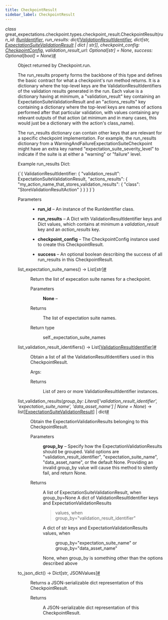 ```yaml
---
title: CheckpointResult
sidebar_label: CheckpointResult
---
```


<section class="sphinx-api-doc" id="checkpointresult">

<dl class="py class">
<dt class="sig sig-object py" id="great_expectations.checkpoint.types.checkpoint_result.CheckpointResult">
<em class="property"><span class="pre">class</span><span class="w"> </span></em><span class="sig-prename descclassname"><span class="pre">great_expectations.checkpoint.types.checkpoint_result.</span></span><span class="sig-name descname"><span class="pre">CheckpointResult</span></span><span class="sig-paren">(</span><em class="sig-param"><span class="n"><span class="pre">run_id</span></span><span class="p"><span class="pre">:</span></span><span class="w"> </span><span class="n"><a class="reference internal" href="../../../core/RunIdentifier_class" title="great_expectations.core.RunIdentifier"><span class="pre">RunIdentifier</span></a></span></em>, <em class="sig-param"><span class="n"><span class="pre">run_results</span></span><span class="p"><span class="pre">:</span></span><span class="w"> </span><span class="n"><span class="pre">dict</span><span class="p"><span class="pre">[</span></span><a class="reference internal" href="../../../data_context/types/resource_identifiers/ValidationResultIdentifier_class" title="great_expectations.data_context.types.resource_identifiers.ValidationResultIdentifier"><span class="pre">ValidationResultIdentifier</span></a><span class="p"><span class="pre">,</span></span><span class="w"> </span><span class="pre">dict</span><span class="p"><span class="pre">[</span></span><span class="pre">str</span><span class="p"><span class="pre">,</span></span><span class="w"> </span><a class="reference internal" href="../../../core/ExpectationSuiteValidationResult_class" title="great_expectations.core.ExpectationSuiteValidationResult"><span class="pre">ExpectationSuiteValidationResult</span></a><span class="w"> </span><span class="p"><span class="pre">|</span></span><span class="w"> </span><span class="pre">dict</span><span class="w"> </span><span class="p"><span class="pre">|</span></span><span class="w"> </span><span class="pre">str</span><span class="p"><span class="pre">]</span></span><span class="p"><span class="pre">]</span></span></span></em>, <em class="sig-param"><span class="n"><span class="pre">checkpoint_config</span></span><span class="p"><span class="pre">:</span></span><span class="w"> </span><span class="n"><a class="reference internal" href="../../../data_context/types/base/CheckpointConfig_class" title="great_expectations.data_context.types.base.CheckpointConfig"><span class="pre">CheckpointConfig</span></a></span></em>, <em class="sig-param"><span class="n"><span class="pre">validation_result_url</span></span><span class="p"><span class="pre">:</span></span><span class="w"> </span><span class="n"><span class="pre">Optional</span><span class="p"><span class="pre">[</span></span><span class="pre">str</span><span class="p"><span class="pre">]</span></span></span><span class="w"> </span><span class="o"><span class="pre">=</span></span><span class="w"> </span><span class="default_value"><span class="pre">None</span></span></em>, <em class="sig-param"><span class="n"><span class="pre">success</span></span><span class="p"><span class="pre">:</span></span><span class="w"> </span><span class="n"><span class="pre">Optional</span><span class="p"><span class="pre">[</span></span><span class="pre">bool</span><span class="p"><span class="pre">]</span></span></span><span class="w"> </span><span class="o"><span class="pre">=</span></span><span class="w"> </span><span class="default_value"><span class="pre">None</span></span></em><span class="sig-paren">)</span><a class="headerlink" href="#great_expectations.checkpoint.types.checkpoint_result.CheckpointResult" title="Permalink to this definition">#</a>
</dt>
<dd>
<p>Object returned by Checkpoint.run.</p>
<p>The run_results property forms the backbone of this type and defines the basic contract for what a checkpoint's
run method returns. It is a dictionary where the top-level keys are the ValidationResultIdentifiers of
the validation results generated in the run. Each value is a dictionary having at minimum,
a "validation_result" key containing an ExpectationSuiteValidationResult and an "actions_results" key
containing a dictionary where the top-level keys are names of actions performed after that particular
validation, with values containing any relevant outputs of that action (at minimum and in many cases,
this would just be a dictionary with the action's class_name).</p>
<p>The run_results dictionary can contain other keys that are relevant for a specific checkpoint
implementation. For example, the run_results dictionary from a WarningAndFailureExpectationSuiteCheckpoint
might have an extra key named "expectation_suite_severity_level" to indicate if the suite is at either a
"warning" or "failure" level.</p>
<p>Example run_results Dict:</p>
<p><CodeBlock language="python">{`{
    ValidationResultIdentifier: {
        "validation_result": ExpectationSuiteValidationResult,
        "actions_results": {
            "my_action_name_that_stores_validation_results": {
                "class": "StoreValidationResultAction"
            }
        }
    }
}`}</CodeBlock></p>
<dl class="field-list simple">
<dt class="field-odd">Parameters</dt>
<dd class="field-odd"><ul class="simple">
<li><p><strong>run_id</strong> – An instance of the RunIdentifier class.</p></li>
<li><p><strong>run_results</strong> – A Dict with ValidationResultIdentifier keys and Dict values, which contains at minimum a <cite>validation_result</cite> key and an <cite>action_results</cite> key.</p></li>
<li><p><strong>checkpoint_config</strong> – The CheckpointConfig instance used to create this CheckpointResult.</p></li>
<li><p><strong>success</strong> – An optional boolean describing the success of all run_results in this CheckpointResult.</p></li>
</ul>
</dd>
</dl>
<dl class="py method">
<dt class="sig sig-object py" id="great_expectations.checkpoint.types.checkpoint_result.CheckpointResult.list_expectation_suite_names">
<span class="sig-name descname"><span class="pre">list_expectation_suite_names</span></span><span class="sig-paren">(</span><span class="sig-paren">)</span> <span class="sig-return"><span class="sig-return-icon">→</span> <span class="sig-return-typehint"><span class="pre">List</span><span class="p"><span class="pre">[</span></span><span class="pre">str</span><span class="p"><span class="pre">]</span></span></span></span><a class="headerlink" href="#great_expectations.checkpoint.types.checkpoint_result.CheckpointResult.list_expectation_suite_names" title="Permalink to this definition">#</a>
</dt>
<dd>
<p>Return the list of expecation suite names for a checkpoint.</p>
<dl class="field-list simple">
<dt class="field-odd">Parameters</dt>
<dd class="field-odd">
<p><strong>None</strong> – </p>
</dd>
<dt class="field-even">Returns</dt>
<dd class="field-even">
<p>The list of expectation suite names.</p>
</dd>
<dt class="field-odd">Return type</dt>
<dd class="field-odd">
<p>self._expectation_suite_names</p>
</dd>
</dl>
</dd></dl>
<dl class="py method">
<dt class="sig sig-object py" id="great_expectations.checkpoint.types.checkpoint_result.CheckpointResult.list_validation_result_identifiers">
<span class="sig-name descname"><span class="pre">list_validation_result_identifiers</span></span><span class="sig-paren">(</span><span class="sig-paren">)</span> <span class="sig-return"><span class="sig-return-icon">→</span> <span class="sig-return-typehint"><span class="pre">List</span><span class="p"><span class="pre">[</span></span><a class="reference internal" href="../../../data_context/types/resource_identifiers/ValidationResultIdentifier_class" title="great_expectations.data_context.types.resource_identifiers.ValidationResultIdentifier"><span class="pre">ValidationResultIdentifier</span></a><span class="p"><span class="pre">]</span></span></span></span><a class="headerlink" href="#great_expectations.checkpoint.types.checkpoint_result.CheckpointResult.list_validation_result_identifiers" title="Permalink to this definition">#</a>
</dt>
<dd>
<p>Obtain a list of all the ValidationResultIdentifiers used in this CheckpointResult.</p>
<p>Args:</p>
<dl class="field-list simple">
<dt class="field-odd">Returns</dt>
<dd class="field-odd">
<p>List of zero or more ValidationResultIdentifier instances.</p>
</dd>
</dl>
</dd></dl>
<dl class="py method">
<dt class="sig sig-object py" id="great_expectations.checkpoint.types.checkpoint_result.CheckpointResult.list_validation_results">
<span class="sig-name descname"><span class="pre">list_validation_results</span></span><span class="sig-paren">(</span><em class="sig-param"><span class="n"><span class="pre">group_by</span></span><span class="p"><span class="pre">:</span></span><span class="w"> </span><span class="n"><span class="pre">Literal</span><span class="p"><span class="pre">[</span></span><span class="s"><span class="pre">'validation_result_identifier'</span></span><span class="p"><span class="pre">,</span></span><span class="w"> </span><span class="s"><span class="pre">'expectation_suite_name'</span></span><span class="p"><span class="pre">,</span></span><span class="w"> </span><span class="s"><span class="pre">'data_asset_name'</span></span><span class="p"><span class="pre">]</span></span><span class="w"> </span><span class="p"><span class="pre">|</span></span><span class="w"> </span><span class="pre">None</span></span><span class="w"> </span><span class="o"><span class="pre">=</span></span><span class="w"> </span><span class="default_value"><span class="pre">None</span></span></em><span class="sig-paren">)</span> <span class="sig-return"><span class="sig-return-icon">→</span> <span class="sig-return-typehint"><span class="pre">list</span><span class="p"><span class="pre">[</span></span><a class="reference internal" href="../../../core/ExpectationSuiteValidationResult_class" title="great_expectations.core.ExpectationSuiteValidationResult"><span class="pre">ExpectationSuiteValidationResult</span></a><span class="p"><span class="pre">]</span></span><span class="w"> </span><span class="p"><span class="pre">|</span></span><span class="w"> </span><span class="pre">dict</span></span></span><a class="headerlink" href="#great_expectations.checkpoint.types.checkpoint_result.CheckpointResult.list_validation_results" title="Permalink to this definition">#</a>
</dt>
<dd>
<p>Obtain the ExpectationValidationResults belonging to this CheckpointResult.</p>
<dl class="field-list simple">
<dt class="field-odd">Parameters</dt>
<dd class="field-odd">
<p><strong>group_by</strong> – Specify how the ExpectationValidationResults should be grouped.
Valid options are "validation_result_identifier", "expectation_suite_name",
"data_asset_name", or the default None. Providing an invalid group_by
value will cause this method to silently fail, and return None.</p>
</dd>
<dt class="field-even">Returns</dt>
<dd class="field-even">
<p>A list of ExpectationSuiteValidationResult, when group_by=None
A dict of ValidationResultIdentifier keys and ExpectationValidationResults</p>
<blockquote>
<div>
<p>values, when group_by="validation_result_identifier"</p>
</div></blockquote>
<dl class="simple">
<dt>A dict of str keys and ExpectationValidationResults values, when</dt>
<dd>
<p>group_by="expectation_suite_name" or group_by="data_asset_name"</p>
</dd>
</dl>
<p>None, when group_by is something other than the options described above</p>
</dd>
</dl>
</dd></dl>
<dl class="py method">
<dt class="sig sig-object py" id="great_expectations.checkpoint.types.checkpoint_result.CheckpointResult.to_json_dict">
<span class="sig-name descname"><span class="pre">to_json_dict</span></span><span class="sig-paren">(</span><span class="sig-paren">)</span> <span class="sig-return"><span class="sig-return-icon">→</span> <span class="sig-return-typehint"><span class="pre">Dict</span><span class="p"><span class="pre">[</span></span><span class="pre">str</span><span class="p"><span class="pre">,</span></span><span class="w"> </span><span class="pre">JSONValues</span><span class="p"><span class="pre">]</span></span></span></span><a class="headerlink" href="#great_expectations.checkpoint.types.checkpoint_result.CheckpointResult.to_json_dict" title="Permalink to this definition">#</a>
</dt>
<dd>
<p>Returns a JSON-serializable dict representation of this CheckpointResult.</p>
<dl class="field-list simple">
<dt class="field-odd">Returns</dt>
<dd class="field-odd">
<p>A JSON-serializable dict representation of this CheckpointResult.</p>
</dd>
</dl>
</dd></dl>
</dd></dl>
</section>